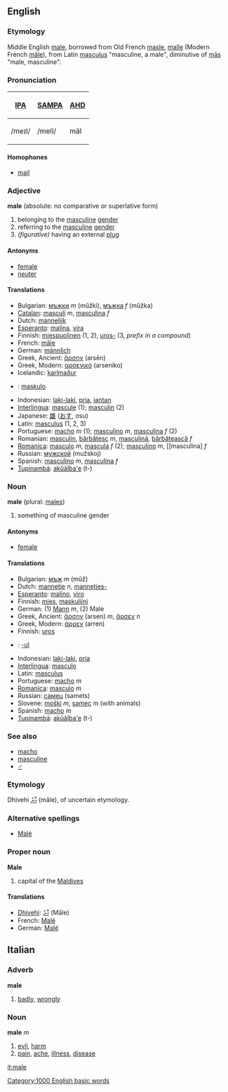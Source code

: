 ==English==
===Etymology===
Middle English [[male]], borrowed from Old French [[masle]], [[malle]] (Modern French [[mâle]]), from Latin [[masculus]] "masculine, a male", diminutive of [[mas|mās]] "male, masculine".

===Pronunciation===
{| border=1 cellpadding=5
! [[w:IPA|IPA]] !! [[w:SAMPA|SAMPA]] !! [[AHD]]
|-
| /meɪl/ || /meIl/ || māl
|}

====Homophones====
*[[mail]]

===Adjective===
'''male''' (absolute: no comparative or superlative form)

#belonging to the [[masculine]] [[gender]]
#referring to the [[masculine]] [[gender]]
#''(figurative)'' having an external [[plug]]

====Antonyms====
*[[female]]
*[[neuter]]

====Translations====
*Bulgarian: [[мъжки]] ''m'' (mŭžki), [[мъжка]] ''f'' (mŭžka)
*[[Catalan]]: [[masculí]] ''m'', [[masculina]] ''f''
*Dutch: [[mannelijk]]
*[[Esperanto]]: [[malina]], [[vira]]
*Finnish: [[miespuolinen]] (1, 2), [[uros|uros-]] (3, ''prefix in a compound'')
*French: [[mâle]]
*German: [[männlich]]
*Greek, Ancient: [[ἄρσην]] (arsēn)
*Greek, Modern: [[αρσενικό]] (arseniko)
*Icelandic: [[karlmaður]]
* {{io}} : [[maskulo]]
*Indonesian: [[laki-laki]], [[pria]], [[jantan]]
*[[Interlingua]]: [[mascule]] (1); [[masculin]] (2)
*Japanese: [[雄]] ([[おす]], osu)
*Latin: [[masculus]] (1, 2, 3)
*Portuguese: [[macho]] ''m'' (1); [[masculino]] ''m'', [[masculina]] ''f'' (2)
*Romanian: [[masculin]], [[bărbătesc]] ''m'', [[masculină]], [[bărbătească]] ''f''
*[[Romanica]]: [[masculo]] ''m'', [[mascula]] ''f'' (2); [[masculino]] ''m'', [[masculina] ''f''
*Russian: [[мужской]] (mužskoj)
*Spanish: [[masculino]] ''m'', [[masculina]] ''f''
*[[Tupinambá]]: [[akûãîba'e]] (t-)

===Noun===
'''male''' (plural: [[males]])

#something of masculine gender

====Antonyms====
*[[female]]

====Translations====
*Bulgarian: [[мъж]] ''m'' (mŭž)
*Dutch: [[mannetje]] ''n'', [[mannetjes-]]
*[[Esperanto]]: [[malino]], [[viro]]
*Finnish: [[mies]], [[maskuliini]]
*German: (1) [[Mann]] ''m'', (2) Male
*Greek, Ancient: [[ἄρσην]] (arsen) ''m'', [[ἄρσεν]] ''n''
*Greek, Modern: [[άρρεν]] (arren)
*Finnish: [[uros]]
* {{io}} : [[-ul]]
*Indonesian: [[laki-laki]], [[pria]]
*[[Interlingua]]: [[masculo]]
*Latin: [[masculus]]
*Portuguese: [[macho]] ''m''
*[[Romanica]]: [[masculo]] ''m''
*Russian: [[самец]] (samets)
*Slovene: [[moški]] ''m'', [[samec]] ''m'' (with animals)
*Spanish: [[macho]] ''m''
*[[Tupinambá]]: [[akûãîba'e]] (t-)

===See also===
*[[macho]]
*[[masculine]]
*[[♂]]

===Etymology===
Dhivehi [[މާލެ]] (māle), of uncertain etymology.

===Alternative spellings===
*[[Malé]] 

===Proper noun===
'''Male'''

#capital of the [[Maldives]]

====Translations====
*[[Dhivehi]]: [[މާލެ]] (Māle)
*French: [[Malé]]
*German: [[Malé]]

==Italian==
===Adverb===
'''male'''
# [[badly]], [[wrongly]]
===Noun===
'''male''' ''m''
# [[evil]], [[harm]]
# [[pain]], [[ache]], [[illness]], [[disease]]

[[it:male]]
[[Category:1000 English basic words]]